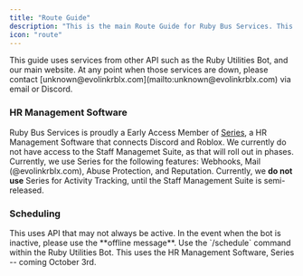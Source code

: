 ```yaml
---
title: "Route Guide"
description: "This is the main Route Guide for Ruby Bus Services. This includes all information you will need as a staff member to complete a route."
icon: "route"
---
```


<Warning>
  This guide uses services from other API such as the Ruby Utilities Bot, and our main website. At any point when those services are down, please contact [unknown@evolinkrblx.com](mailto:unknown@evolinkrblx.com) via email or Discord.
</Warning>

### HR Management Software

Ruby Bus Services is proudly a Early Access Member of [Series](https://series.hr), a HR Management Software that connects Discord and Roblox. We currently do not have access to the Staff Managemet Suite, as that will roll out in phases. Currently, we use Series for the following features: Webhooks, Mail (@evolinkrblx.com), Abuse Protection, and Reputation. Currently, we **do not use** Series for Activity Tracking, until the Staff Management Suite is semi-released.

### Scheduling

<Tabs>
  <Tab title="Discord">
    <Note>
      This uses API that may not always be active. In the event when the bot is inactive, please use the **offline message**.
    </Note>
    Use the `/schedule` command within the Ruby Utilities Bot.
  </Tab>
  <Tab title="Roblox">
    This uses the HR Management Software, Series -- coming October 3rd.
  </Tab>
</Tabs>

<Steps>
  
</Steps>